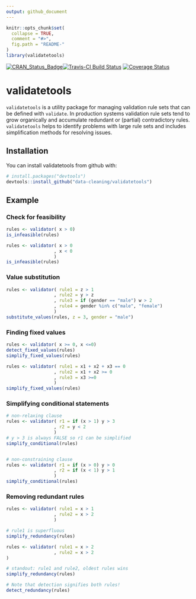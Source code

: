 ```yaml
---
output: github_document
---
```


<!-- README.md is generated from README.Rmd. Please edit that file -->

```r
knitr::opts_chunk$set(
  collapse = TRUE,
  comment = "#>",
  fig.path = "README-"
)
library(validatetools)
```

[![CRAN_Status_Badge](http://www.r-pkg.org/badges/version/validatetools)](https://cran.r-project.org/package=validatetools)[![Travis-CI Build Status](https://travis-ci.org/data-cleaning/validatetools.svg?branch=master)](https://travis-ci.org/data-cleaning/validatetools)
[![Coverage Status](https://img.shields.io/codecov/c/github/data-cleaning/validatetools/master.svg)](https://codecov.io/github/data-cleaning/validatetools?branch=master)

# validatetools

`validatetools` is a utility package for managing validation rule sets that can be defined with `validate`.
In production systems validation rule sets tend to grow organically and accumulate redundant or (partial)
contradictory rules. `validatetools` helps to identify problems with large rule sets and includes simplification
methods for resolving issues.

## Installation

You can install validatetools from github with:

``` r
# install.packages("devtools")
devtools::install_github("data-cleaning/validatetools")
```

## Example

### Check for feasibility

```r
rules <- validator( x > 0)
is_infeasible(rules)

rules <- validator( x > 0
                  , x < 0
                  )
is_infeasible(rules)
```


### Value substitution

```r
rules <- validator( rule1 = z > 1
                  , rule2 = y > z
                  , rule3 = if (gender == "male") w > 2
                  , rule4 = gender %in% c("male", "female")
                  )
substitute_values(rules, z = 3, gender = "male")
```

### Finding fixed values

```r
rules <- validator( x >= 0, x <=0)
detect_fixed_values(rules)
simplify_fixed_values(rules)

rules <- validator( rule1 = x1 + x2 + x3 == 0
                  , rule2 = x1 + x2 >= 0
                  , rule3 = x3 >=0
                  )
simplify_fixed_values(rules)
```

### Simplifying conditional statements

```r
# non-relaxing clause
rules <- validator( r1 = if (x > 1) y > 3
                  , r2 = y < 2
                  )
# y > 3 is always FALSE so r1 can be simplified
simplify_conditional(rules)


# non-constraining clause
rules <- validator( r1 = if (x > 0) y > 0
                  , r2 = if (x < 1) y > 1
                  )
simplify_conditional(rules)
```

### Removing redundant rules

```r
rules <- validator( rule1 = x > 1
                  , rule2 = x > 2
                  )

# rule1 is superfluous
simplify_redundancy(rules)

rules <- validator( rule1 = x > 2
                  , rule2 = x > 2
)

# standout: rule1 and rule2, oldest rules wins
simplify_redundancy(rules)

# Note that detection signifies both rules!
detect_redundancy(rules)
```
